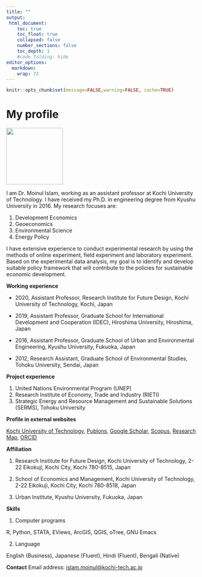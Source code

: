 ```yaml
---
title: ""
output: 
 html_document:
    toc: true
    toc_float: true
    collapsed: false
    number_sections: false
    toc_depth: 1
    #code_folding: hide
editor_options: 
  markdown: 
    wrap: 72
---
```


```r
knitr::opts_chunk$set(message=FALSE,warning=FALSE, cache=TRUE)
```

# My profile

![](images/profile_1.jpeg){width="150"}

I am Dr. Moinul Islam, working as an assistant professor at Kochi
University of Technology. I have received my Ph.D. in engineering degree
from Kyushu University in 2016. My research focuses are:

1.  Development Economics
2.  Geoeconomics
3.  Environmental Science
4.  Energy Policy

I have extensive experience to conduct experimental research by using
the methods of online experiment, field experiment and laboratory
experiment. Based on the experimental data analysis, my goal is to
identify and develop suitable policy framework that will contribute to
the policies for sustainable economic development.

**Working experience**

-   2020, Assistant Professor, Research Institute for Future Design,
    Kochi University of Technology, Kochi, Japan

-   2019, Assistant Professor, Graduate School for International
    Development and Cooperation (IDEC), Hiroshima University, Hiroshima,
    Japan

-   2016, Assistant Professor, Graduate School of Urban and
    Environmental Engineering, Kyushu University, Fukuoka, Japan

-   2012, Research Assistant, Graduate School of Environmental Studies,
    Tohoku University, Sendai, Japan

**Project experience**

1.  United Nations Environmental Program (UNEP)\
2.  Research Institute of Economy, Trade and Industry (RIETI)\
3.  Strategic Energy and Resource Management and Sustainable Solutions
    (SERMS), Tohoku University

**Profile in external websites**

[Kochi University of
Technology](https://www.kochi-tech.ac.jp/profile/ja/islam-moinul.html),
[Publons](https://publons.com/researcher/4127115/moinul-islam/), [Google
Scholar](https://scholar.google.co.jp/citations?user=UTZTmJ0AAAAJ&hl=en),
[Scopus](https://www.scopus.com/authid/detail.uri?authorId=55348122400),
[Research Map](https://researchmap.jp/moinul/?lang=english),
[ORCID](https://orcid.org/0000-0002-0309-3156)

**Affiliation**

1.  Research Institute for Future Design, Kochi University of
    Technology, 2-22 Eikokuji, Kochi City, Kochi 780-8515, Japan

2.  School of Economics and Management, Kochi University of Technology,
    2-22 Eikokuji, Kochi City, Kochi 780-8518, Japan

3.  Urban Institute, Kyushu University, Fukuoka, Japan

**Skills**

1.  Computer programs

R, Python, STATA, EViews, ArcGIS, QGIS, oTree, GNU Emacs

2.  Language

English (Business), Japanese (Fluent), Hindi (Fluent), Bengali (Native)

**Contact** Email address:
[islam.moinul\@kochi-tech.ac.jp](mailto:islam.moinul@kochi-tech.ac.jp){.email}
